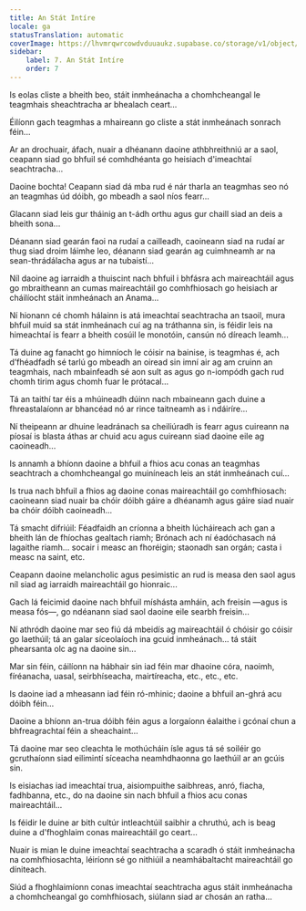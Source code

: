 ```yaml
---
title: An Stát Intíre
locale: ga
statusTranslation: automatic
coverImage: https://lhvmrqwrcowdvduuaukz.supabase.co/storage/v1/object/public/strapi-uploads/small_cover-tratado-de-psicologia-revolucionaria.webp-5e15e1cec4e0ebebcde5d7fc7565d8fd.webp
sidebar:
    label: 7. An Stát Intíre
    order: 7
---
```

Is eolas cliste a bheith beo, stáit inmheánacha a chomhcheangal le teagmhais sheachtracha ar bhealach ceart...

Éilíonn gach teagmhas a mhaireann go cliste a stát inmheánach sonrach féin...

Ar an drochuair, áfach, nuair a dhéanann daoine athbhreithniú ar a saol, ceapann siad go bhfuil sé comhdhéanta go heisiach d'imeachtaí seachtracha...

Daoine bochta! Ceapann siad dá mba rud é nár tharla an teagmhas seo nó an teagmhas úd dóibh, go mbeadh a saol níos fearr...

Glacann siad leis gur tháinig an t-ádh orthu agus gur chaill siad an deis a bheith sona...

Déanann siad gearán faoi na rudaí a cailleadh, caoineann siad na rudaí ar thug siad droim láimhe leo, déanann siad gearán ag cuimhneamh ar na sean-thrádálacha agus ar na tubaistí...

Níl daoine ag iarraidh a thuiscint nach bhfuil i bhfásra ach maireachtáil agus go mbraitheann an cumas maireachtáil go comhfhiosach go heisiach ar cháilíocht stáit inmheánach an Anama...

Ní hionann cé chomh hálainn is atá imeachtaí seachtracha an tsaoil, mura bhfuil muid sa stát inmheánach cuí ag na tráthanna sin, is féidir leis na himeachtaí is fearr a bheith cosúil le monotóin, cansún nó díreach leamh...

Tá duine ag fanacht go himníoch le cóisir na bainise, is teagmhas é, ach d’fhéadfadh sé tarlú go mbeadh an oiread sin imní air ag am cruinn an teagmhais, nach mbainfeadh sé aon sult as agus go n-iompódh gach rud chomh tirim agus chomh fuar le prótacal...

Tá an taithí tar éis a mhúineadh dúinn nach mbaineann gach duine a fhreastalaíonn ar bhancéad nó ar rince taitneamh as i ndáiríre...

Ní theipeann ar dhuine leadránach sa cheiliúradh is fearr agus cuireann na píosaí is blasta áthas ar chuid acu agus cuireann siad daoine eile ag caoineadh...

Is annamh a bhíonn daoine a bhfuil a fhios acu conas an teagmhas seachtrach a chomhcheangal go muiníneach leis an stát inmheánach cuí...

Is trua nach bhfuil a fhios ag daoine conas maireachtáil go comhfhiosach: caoineann siad nuair ba chóir dóibh gáire a dhéanamh agus gáire siad nuair ba chóir dóibh caoineadh...

Tá smacht difriúil: Féadfaidh an críonna a bheith lúcháireach ach gan a bheith lán de fhíochas gealtach riamh; Brónach ach ní éadóchasach ná lagaithe riamh... socair i measc an fhoréigin; staonadh san orgán; casta i measc na saint, etc.

Ceapann daoine melancholic agus pesimistic an rud is measa den saol agus níl siad ag iarraidh maireachtáil go hionraic...

Gach lá feicimid daoine nach bhfuil míshásta amháin, ach freisin —agus is measa fós—, go ndéanann siad saol daoine eile searbh freisin...

Ní athródh daoine mar seo fiú dá mbeidís ag maireachtáil ó chóisir go cóisir go laethúil; tá an galar síceolaíoch ina gcuid inmheánach... tá stáit phearsanta olc ag na daoine sin...

Mar sin féin, cáilíonn na hábhair sin iad féin mar dhaoine córa, naoimh, fíréanacha, uasal, seirbhíseacha, mairtíreacha, etc., etc., etc.

Is daoine iad a mheasann iad féin ró-mhinic; daoine a bhfuil an-ghrá acu dóibh féin...

Daoine a bhíonn an-trua dóibh féin agus a lorgaíonn éalaithe i gcónaí chun a bhfreagrachtaí féin a sheachaint...

Tá daoine mar seo cleachta le mothúcháin ísle agus tá sé soiléir go gcruthaíonn siad eilimintí síceacha neamhdhaonna go laethúil ar an gcúis sin.

Is eisiachas iad imeachtaí trua, aisiompuithe saibhreas, anró, fiacha, fadhbanna, etc., do na daoine sin nach bhfuil a fhios acu conas maireachtáil...

Is féidir le duine ar bith cultúr intleachtúil saibhir a chruthú, ach is beag duine a d'fhoghlaim conas maireachtáil go ceart...

Nuair is mian le duine imeachtaí seachtracha a scaradh ó stáit inmheánacha na comhfhiosachta, léiríonn sé go nithiúil a neamhábaltacht maireachtáil go díniteach.

Siúd a fhoghlaimíonn conas imeachtaí seachtracha agus stáit inmheánacha a chomhcheangal go comhfhiosach, siúlann siad ar chosán an ratha...

